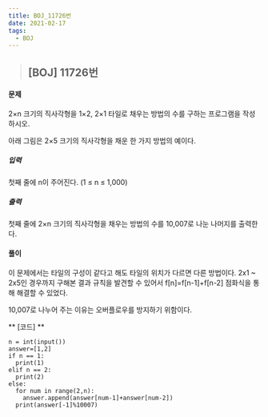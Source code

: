 ```yaml
---
title: BOJ_11726번
date: 2021-02-17
tags:
  - BOJ
---
```


> ## [BOJ] 11726번 

#### 문제
2×n 크기의 직사각형을 1×2, 2×1 타일로 채우는 방법의 수를 구하는 프로그램을 작성하시오.

아래 그림은 2×5 크기의 직사각형을 채운 한 가지 방법의 예이다.

##### 입력
첫째 줄에 n이 주어진다. (1 ≤ n ≤ 1,000)
##### 출력
첫째 줄에 2×n 크기의 직사각형을 채우는 방법의 수를 10,007로 나눈 나머지를 출력한다.
#### **풀이**

이 문제에서는 타일의 구성이 같다고 해도 타일의 위치가 다르면 다른 방법이다.
2x1 ~ 2x5인 경우까지 구해본 결과 규칙을 발견할 수 있어서 f[n]=f[n-1]+f[n-2] 점화식을 통해 해결할 수 있었다.

10,007로 나누어 주는 이유는 오버플로우를 방지하기 위함이다.

** [코드] **

    n = int(input())
    answer=[1,2]
    if n == 1:
      print(1)
    elif n == 2:
      print(2)
    else:
      for num in range(2,n):
        answer.append(answer[num-1]+answer[num-2])
      print(answer[-1]%10007)
